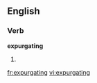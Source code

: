 ==English==

===Verb===
'''expurgating'''

# {{present participle of|[[expurgate]]}}

[[fr:expurgating]]
[[vi:expurgating]]